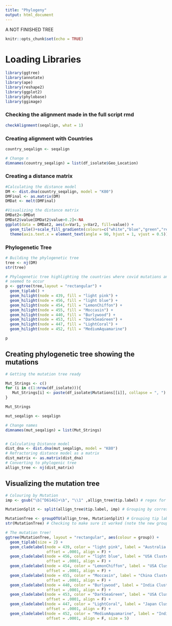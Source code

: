 ```yaml
---
title: "Phylogeny"
output: html_document
---
```


A NOT FINISHED TREE 

```r
knitr::opts_chunk$set(echo = TRUE)
```

# Loading Libraries
```r
library(ggtree)
library(annotate)
library(ape)
library(reshape2)
library(ggplot2)
library(phylobase)
library(ggimage)
```

### Checking the alignment made in the full script rmd
```r
checkAlignment(seqalign, what = 1)
```
### Creating alignment with Countries
```r
country_seqalign <- seqalign

# Change n
dimnames(country_seqalign) = list(df_isolate$Geo_Location)
```

### Creating a distance matrix
```r
#Calculating the distance model
DM <- dist.dna(country_seqalign, model = "K80")
DMFinal <- as.matrix(DM)
DMDat <- melt(DMFinal)

#Visualizing the distance matrix
DMDat2<-DMDat
DMDat2$value[DMDat2$value>0.2]<-NA
ggplot(data = DMDat2, aes(x=Var1, y=Var2, fill=value)) + 
  geom_tile()+scale_fill_gradientn(colours=c("white","blue","green","red")) +
  theme(axis.text.x = element_text(angle = 90, hjust = 1, vjust = 0.5))
```

### Phylogenetic Tree
```r
# Building the phylogenetic tree
tree <- nj(DM)
str(tree)
```

```r
# Phylogenetic tree highlighting the countries where covid mutations and evolution
# seemed to occur
p <- ggtree(tree,layout = "rectangular") +
  geom_tiplab() +
  geom_hilight(node = 439, fill = "light pink") +
  geom_hilight(node = 456, fill = "light blue") +
  geom_hilight(node = 454, fill = "LemonChiffon") +
  geom_hilight(node = 455, fill = "Moccasin") +
  geom_hilight(node = 440, fill = "Burlywood") +
  geom_hilight(node = 453, fill = "DarkSeaGreen") +
  geom_hilight(node = 447, fill = "LightCoral") +
  geom_hilight(node = 452, fill = "MediumAquamarine")

p
```

## Creating phylogenetic tree showing the mutations
```r
# Getting the mutation tree ready

Mut_Strings <- c()
for (i in c(1:nrow(df_isolate))){
   Mut_Strings[i] <- paste(df_isolate$Mutations[[i]], collapse = ", ")
}

Mut_Strings

mut_seqalign <- seqalign

# Change names
dimnames(mut_seqalign) = list(Mut_Strings)


# Calculating Distance model 
dist_dna <- dist.dna(mut_seqalign, model = "K80")
# Refractoring distance model as a matrix
dist_matrix <- as.matrix(dist_dna)
# Converting to phylogenic tree
allign_tree <- nj(dist_matrix)

```

## Visualizing the mutation tree
```r

# Colouring by Mutation 
imp <- gsub("\b[^D614G]+\b", "\\1" ,allign_tree$tip.label) # regex for DG14G mutation

MutationSplit <- split(allign_tree$tip.label, imp) # Grouping by corresponding mutation

MutationTree <- groupOTU(allign_tree, MutationSplit) # Grouping tip labels by their mutation
str(MutationTree) # Checking to make sure it worked (note the new group attribute)

# The mutation tree!
ggtree(MutationTree, layout = "rectangular", aes(colour = group)) +
  geom_tiplab(size = 2) +
  geom_cladelabel(node = 439, color = "light pink", label = "Australia Cluster",
                  offset = .0001, align = F) +
  geom_cladelabel(node = 456, color = "light blue", label = "USA Cluster",
                  offset = .0001, align = F) +
  geom_cladelabel(node = 454, color = "LemonChiffon", label = "USA Cluster",
                  offset = .0001, align = F) +
  geom_cladelabel(node = 455, color = "Moccasin", label = "China Cluster",
                  offset = .0001, align = F) +
  geom_cladelabel(node = 440, color = "Burlywood", label = "India Cluster",
                  offset = .0001, align = F) +
  geom_cladelabel(node = 453, color = "DarkSeaGreen", label = "USA Cluster",
                  offset = .0001, align = F) +
  geom_cladelabel(node = 447, color = "LightCoral", label = "Japan Cluster",
                  offset = .0001, align = F) +
  geom_cladelabel(node = 452, color = "MediumAquamarine", label = "India Cluster",
                  offset = .0001, align = F, size = 5)
```








